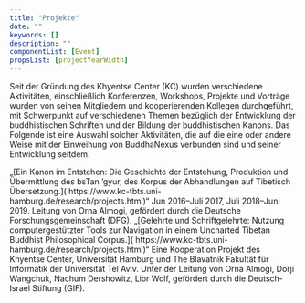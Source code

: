 ```yaml
---
title: "Projekte"
date: ""
keywords: []
description: ""
componentList: [Event]
propsList: [projectYearWidth]
---
```


Seit der Gründung des Khyentse Center (KC) wurden verschiedene Aktivitäten,
einschließlich Konferenzen, Workshops, Projekte und Vorträge wurden von seinen Mitgliedern und kooperierenden Kollegen durchgeführt,
mit Schwerpunkt auf verschiedenen Themen bezüglich der Entwicklung der buddhistischen Schriften und der Bildung der buddhistischen Kanons.
Das Folgende ist eine Auswahl solcher Aktivitäten, die auf die eine oder andere Weise mit der Einweihung von BuddhaNexus verbunden sind
und seiner Entwicklung seitdem.

<Event yearWidth={projectYearWidth} year="2016–2019">
  „[Ein Kanon im Entstehen: Die Geschichte der Entstehung, Produktion und
  Übermittlung des bsTan ’gyur, des Korpus der Abhandlungen auf Tibetisch
  Übersetzung.]( https://www.kc-tbts.uni-hamburg.de/research/projects.html)“ Jun
  2016–Juli 2017, Juli 2018–Juni 2019. Leitung von Orna Almogi, gefördert durch
  die Deutsche Forschungsgemeinschaft (DFG).
</Event>

<Event yearWidth={projectYearWidth} year="2015–2017">
  „[Gelehrte und Schriftgelehrte: Nutzung computergestützter Tools zur
  Navigation in einem Uncharted Tibetan Buddhist Philosophical Corpus.](
  https://www.kc-tbts.uni-hamburg.de/research/projects.html)“ Eine Kooperation
  Projekt des Khyentse Center, Universität Hamburg und The Blavatnik Fakultät
  für Informatik der Universität Tel Aviv. Unter der Leitung von Orna Almogi,
  Dorji Wangchuk, Nachum Dershowitz, Lior Wolf, gefördert durch die
  Deutsch-Israel Stiftung (GIF).
</Event>
